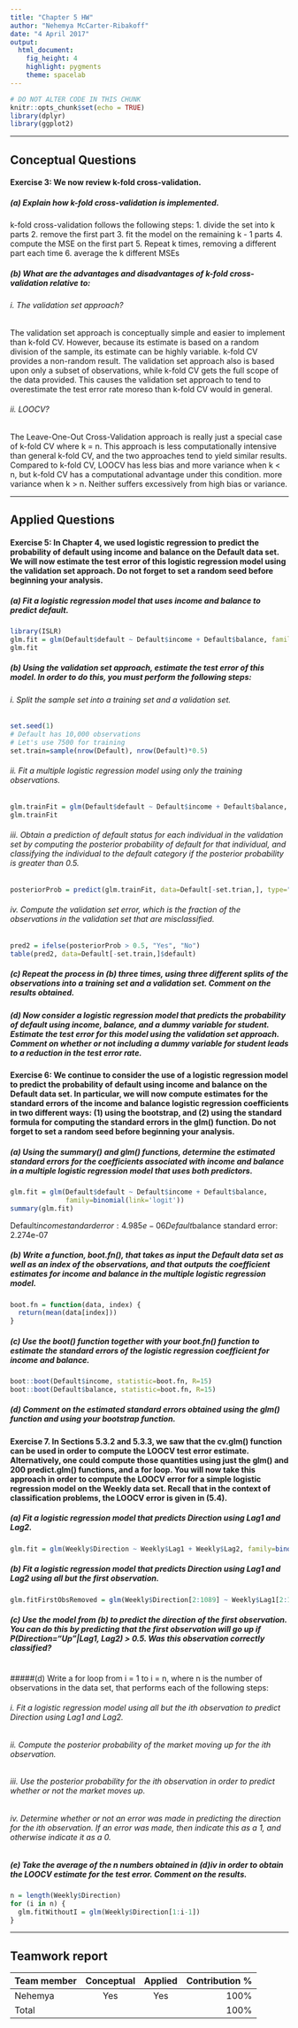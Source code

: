 ```yaml
---
title: "Chapter 5 HW"
author: "Nehemya McCarter-Ribakoff"
date: "4 April 2017"
output: 
  html_document: 
    fig_height: 4
    highlight: pygments
    theme: spacelab
---
```


```r
# DO NOT ALTER CODE IN THIS CHUNK
knitr::opts_chunk$set(echo = TRUE)
library(dplyr)
library(ggplot2)
```

* * *
## Conceptual Questions


#### Exercise 3: We now review k-fold cross-validation.

##### (a) Explain how k-fold cross-validation is implemented.

k-fold cross-validation follows the following steps:
1. divide the set into k parts
2. remove the first part
3. fit the model on the remaining k - 1 parts
4. compute the MSE on the first part
5. Repeat k times, removing a different part each time
6. average the k different MSEs

##### (b) What are the advantages and disadvantages of k-fold cross-validation relative to:

###### i. The validation set approach?

The validation set approach is conceptually simple and easier to implement than k-fold CV. However, because its estimate is based on a random division of the sample, its estimate can be highly variable. k-fold CV provides a non-random result. The validation set approach also is based upon only a subset of observations, while k-fold CV gets the full scope of the data provided. This causes the validation set approach to tend to overestimate the test error rate moreso than k-fold CV would in general.

###### ii. LOOCV?

The Leave-One-Out Cross-Validation approach is really just a special case of k-fold CV where k = n. This approach is less computationally intensive than general k-fold CV, and the two approaches tend to yield similar results. Compared to k-fold CV, LOOCV has less bias and more variance when k < n, but k-fold CV has a computational advantage under this condition. more variance when k > n. Neither suffers excessively from high bias or variance.

* * *


## Applied Questions

#### Exercise 5: In Chapter 4, we used logistic regression to predict the probability of default using income and balance on the Default data set. We will now estimate the test error of this logistic regression model using the validation set approach. Do not forget to set a random seed before beginning your analysis.

##### (a) Fit a logistic regression model that uses income and balance to predict default.

```r
library(ISLR)
glm.fit = glm(Default$default ~ Default$income + Default$balance, family=binomial(link="logit"), data=Default)
glm.fit
```

##### (b) Using the validation set approach, estimate the test error of this model. In order to do this, you must perform the following steps:

###### i. Split the sample set into a training set and a validation set.

```r
set.seed(1)
# Default has 10,000 observations
# Let's use 7500 for training
set.train=sample(nrow(Default), nrow(Default)*0.5)
```

###### ii. Fit a multiple logistic regression model using only the training observations.

```r
glm.trainFit = glm(Default$default ~ Default$income + Default$balance, family=binomial(link=logit), subset=set.train)
glm.trainFit
```

###### iii. Obtain a prediction of default status for each individual in the validation set by computing the posterior probability of default for that individual, and classifying the individual to the default category if the posterior probability is greater than 0.5.

```r
posteriorProb = predict(glm.trainFit, data=Default[-set.trian,], type="response")
```

###### iv. Compute the validation set error, which is the fraction of the observations in the validation set that are misclassified.
```r
pred2 = ifelse(posteriorProb > 0.5, "Yes", "No")
table(pred2, data=Default[-set.train,]$default)
```

##### (c) Repeat the process in (b) three times, using three different splits of the observations into a training set and a validation set. Comment on the results obtained.

##### (d) Now consider a logistic regression model that predicts the probability of default using income, balance, and a dummy variable for student. Estimate the test error for this model using the validation set approach. Comment on whether or not including a dummy variable for student leads to a reduction in the test error rate.

#### Exercise 6: We continue to consider the use of a logistic regression model to predict the probability of default using income and balance on the Default data set. In particular, we will now compute estimates for the standard errors of the income and balance logistic regression coefficients in two different ways: (1) using the bootstrap, and (2) using the standard formula for computing the standard errors in the glm() function. Do not forget to set a random seed before beginning your analysis.

##### (a) Using the summary() and glm() functions, determine the estimated standard errors for the coefficients associated with income and balance in a multiple logistic regression model that uses both predictors.

```r
glm.fit = glm(Default$default ~ Default$income + Default$balance, 
              family=binomial(link='logit'))
summary(glm.fit)
```

Default$income standard error:  4.985e-06
Default$balance standard error: 2.274e-07

##### (b) Write a function, boot.fn(), that takes as input the Default data set as well as an index of the observations, and that outputs the coefficient estimates for income and balance in the multiple logistic regression model.

```r
boot.fn = function(data, index) {
  return(mean(data[index]))
}
```

##### (c) Use the boot() function together with your boot.fn() function to estimate the standard errors of the logistic regression coefficient for income and balance.

```r
boot::boot(Default$income, statistic=boot.fn, R=15)
boot::boot(Default$balance, statistic=boot.fn, R=15)

```

##### (d) Comment on the estimated standard errors obtained using the glm() function and using your bootstrap function.


#### Exercise 7. In Sections 5.3.2 and 5.3.3, we saw that the cv.glm() function can be used in order to compute the LOOCV test error estimate. Alternatively, one could compute those quantities using just the glm() and 200 predict.glm() functions, and a for loop. You will now take this approach in order to compute the LOOCV error for a simple logistic regression model on the Weekly data set. Recall that in the context of classification problems, the LOOCV error is given in (5.4).

##### (a) Fit a logistic regression model that predicts Direction using Lag1 and Lag2.

```r
glm.fit = glm(Weekly$Direction ~ Weekly$Lag1 + Weekly$Lag2, family=binomial(link='logit'))
```

##### (b) Fit a logistic regression model that predicts Direction using Lag1 and Lag2 using all but the first observation.

```r
glm.fitFirstObsRemoved = glm(Weekly$Direction[2:1089] ~ Weekly$Lag1[2:1089] + Weekly$Lag2[2:1089], family=binomial(link='logit'))
```

##### (c) Use the model from (b) to predict the direction of the first observation. You can do this by predicting that the first observation will go up if P(Direction="Up"|Lag1, Lag2) > 0.5. Was this observation correctly classified?

```r

```

#####(d) Write a for loop from i = 1 to i = n, where n is the number of observations in the data set, that performs each of the following steps:

###### i. Fit a logistic regression model using all but the ith observation to predict Direction using Lag1 and Lag2.

###### ii. Compute the posterior probability of the market moving up for the ith observation.

###### iii. Use the posterior probability for the ith observation in order to predict whether or not the market moves up.

###### iv. Determine whether or not an error was made in predicting the direction for the ith observation. If an error was made, then indicate this as a 1, and otherwise indicate it as a 0.

##### (e) Take the average of the n numbers obtained in (d)iv in order to obtain the LOOCV estimate for the test error. Comment on the results.

```r
n = length(Weekly$Direction)
for (i in n) {
  glm.fitWithoutI = glm(Weekly$Direction[1:i-1])
}
```

* * *

## Teamwork report

<!--
For each team member, write their name, whether they attended the lab session, 
whether they were the author for this week, and their contribution to the lab 
report (as a percentage). The percentages should add up to 100.
-->

| Team member             | Conceptual | Applied  | Contribution % |
|:------------------------|:----------:|:--------:|---------------:|
| Nehemya                 |    Yes     |   Yes    | 100%           |
| Total                   |            |          | 100%           |